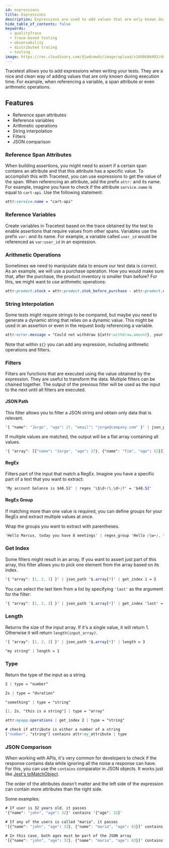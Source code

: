 ```yaml
---
id: expressions
title: Expressions
description: Expressions are used to add values that are only known during execution time. Build integration and end-to-end tests with OpenTelemetry traces with Tracetest.
hide_table_of_contents: false
keywords:
  - qualityTrace
  - trace-based testing
  - observability
  - distributed tracing
  - testing
image: https://res.cloudinary.com/djwdcmwdz/image/upload/v1698686403/docs/Blog_Thumbnail_14_rsvkmo.jpg
---
```


Tracetest allows you to add expressions when writing your tests. They are a nice and clean way of adding values that are only known during execution time. For example, when referencing a variable, a span attribute or even arithmetic operations.

## Features

* Reference span attributes
* Reference variables
* Arithmetic operations
* String interpolation
* Filters
* JSON comparison

### Reference Span Attributes

When building assertions, you might need to assert if a certain span contains an attribute and that this attribute has a specific value. To accomplish this with Tracetest, you can use expressions to get the value of the span. When referencing an attribute, add the prefix `attr:` and its name. For example, imagine you have to check if the attribute `service.name` is equal to `cart-api`. Use the following statement:

```css
attr:service.name = "cart-api"
```

### Reference Variables

Create variables in Tracetest based on the trace obtained by the test to enable assertions that require values from other spans. Variables use the prefix `var:` and its name. For example, a variable called `user_id` would be referenced as `var:user_id` in an expression.

### Arithmetic Operations

Sometimes we need to manipulate data to ensure our test data is correct. As an example, we will use a purchase operation. How you would make sure that, after the purchase, the product inventory is smaller than before? For this, we might want to use arithmetic operations:

```css
attr:product.stock = attr:product.stok_before_purchase - attr:product.number_bought_items
```

### String Interpolation

Some tests might require strings to be compared, but maybe you need to generate a dynamic string that relies on a dynamic value. This might be used in an assertion or even in the request body referencing a variable.

```css
attr:error.message = "Could not withdraw ${attr:withdraw.amount}, your balance is insufficient."
```

Note that within `${}` you can add any expression, including arithmetic operations and filters.

### Filters

Filters are functions that are executed using the value obtained by the expression. They are useful to transform the data. Multiple filters can be chained together. The output of the previous filter will be used as the input to the next until all filters are executed.

#### JSON Path
This filter allows you to filter a JSON string and obtain only data that is relevant.

```css
'{ "name": "Jorge", "age": 27, "email": "jorge@company.com" }' | json_path '.age' = 27
```

If multiple values are matched, the output will be a flat array containing all values.

```css
'{ "array": [{"name": "Jorge", "age": 27}, {"name": "Tim", "age": 52}]}' | json_path '$.array[*]..["name", "age"] = '["Jorge", 27, "Tim", 52]'
```

#### RegEx
Filters part of the input that match a RegEx. Imagine you have a specific part of a text that you want to extract:

```css
'My account balance is $48.52' | regex '\$\d+(\.\d+)?' = '$48.52'
```

#### RegEx Group
If matching more than one value is required, you can define groups for your RegEx and extract multiple values at once.

Wrap the groups you want to extract with parentheses.

```css
'Hello Marcus, today you have 8 meetings' | regex_group 'Hello (\w+), today you have (\d+) meetings' = '["Marcus", 8]'
```

### Get Index

Some filters might result in an array. If you want to assert just part of this array, this filter allows you to pick one element from the array based on its index.

```css
'{ "array": [1, 2, 3] }' | json_path '$.array[*]' | get_index 1 = 2
```

You can select the last item from a list by specifying `'last'` as the argument for the filter:

```css
'{ "array": [1, 2, 3] }' | json_path '$.array[*]' | get_index 'last' = 3
```

### Length

Returns the size of the input array. If it's a single value, it will return 1. Otherwise it will return `length(input_array)`.

```css
'{ "array": [1, 2, 3] }' | json_path '$.array[*]' | length = 3
```

```css
"my string" | length = 1
```

### Type

Return the type of the input as a string.

```css
2 | type = "number"
```

```css
2s | type = "duration"
```

```css
"something" | type = "string"
```

```css
[1, 2s, "this is a string"] | type = "array"
```

```css
attr:myapp.operations | get_index 2 | type = "string"
```

```css
# check if attribute is either a number of a string
["number", "string"] contains attr:my_attribute | type
```

### JSON Comparison

When working with APIs, it's very common for developers to check if the response contains data while ignoring all the noise a response can have. For this, you can use the `contains` comparator in JSON objects. It works just like [Jest's toMatchObject](https://jestjs.io/pt-BR/docs/expect#tomatchobjectobject).

The order of the attributes doesn't matter and the left side of the expression can contain more attributes than the right side.

Some examples:

```css
# If user is 32 years old, it passes
'{"name": "john", "age": 32}' contains '{"age": 32}'
```

```css
# If any of the users is called "maria", it passes
'[{"name": "john", "age": 32}, {"name": "maria", "age": 63}]' contains '{"name": "maria"}'
```

```css
# In this case, both ages must be part of the JSON array
'[{"name": "john", "age": 32}, {"name": "maria", "age": 63}]' contains '[{"age": 63}, {"age": 32}]'
```
